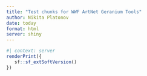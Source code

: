 ```yaml
---
title: "Test chunks for WWF ArtNet Geranium Tools"
author: Nikita Platonov
date: today
format: html
server: shiny
---
```


```r
#| context: server
renderPrint({
   sf::sf_extSoftVersion()
})
```

